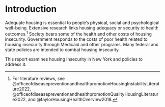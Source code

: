 # Introduction


Adequate housing is essential to people's physical, social and psychological well-being. Extensive research links housing adequacy or security to health outcomes.^[For literature reviews, see @officeofdiseasepreventionandhealthpromotionHousingInstabilityLiterature2022, @officeofdiseasepreventionandhealthpromotionQualityHousingLiterature2022, and @taylorHousingHealthOverview2018.] Society bears some of the health and other costs of housing insecurity. Government responds to the costs of poor health related to housing insecurity through Medicaid and other programs. Many federal and state policies are intended to combat housing insecurity.

This report examines housing insecurity in New York and policies to address it.

